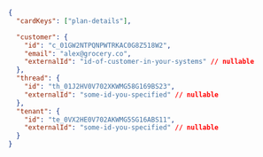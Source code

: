 ```json
{
  "cardKeys": ["plan-details"],

  "customer": {
    "id": "c_01GW2NTPQNPWTRKAC0G8Z518W2",
    "email": "alex@grocery.co",
    "externalId": "id-of-customer-in-your-systems" // nullable
  },
  "thread": {
    "id": "th_01J2HV0V702XKWMG58G169BS23",
    "externalId": "some-id-you-specified" // nullable
  },
  "tenant": {
    "id": "te_0VX2HE0V702AKWMG5SG16ABS11",
    "externalId": "some-id-you-specified" // nullable
  }
}
```
